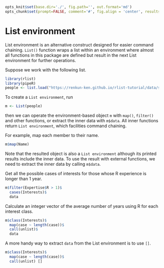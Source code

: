 ```r
opts_knit$set(base.dir='./', fig.path='', out.format='md')
opts_chunk$set(prompt=FALSE, comment='#', fig.align = 'center', results='markup')
```

# List environment

List environment is an alternative construct designed for easier command chaining. `List()` function wraps a list within an environment where almost all functions in this package are defined but result in the next List environment for further operations.

Suppose we work with the following list.

```r
library(rlist)
library(pipeR)
people <- list.load("https://renkun-ken.github.io/rlist-tutorial/data/sample.json")
```

To create a `List environment`, run

```r
m <- List(people)
```

then we can operate the environment-based object `m` with `map()`, `filter()` and other functions, or extract the inner data with `m$data`. All inner functions return `List environment`, which facilities command chaining.

For example, map each member to their name.

```r
m$map(Name)
```

Note that the resulted object is also a `List environment` although its printed results include the inner data. To use the result with external functions, we need to extract the inner data by calling `m$data`.

Get all the possible cases of interests for those whose R experience is longer than 1 year.

```r
m$filter(Expertise$R > 1)$
  cases(Interests)$
  data
```

Calculate an integer vector of the average number of years using R for each interest class.

```r
m$class(Interests)$
  map(case ~ length(case))$
  call(unlist)$
  data
```

A more handy way to extract `data` from the List environment is to use `[]`.

```r
m$class(Interests)$
  map(case ~ length(case))$
  call(unlist) []
```

